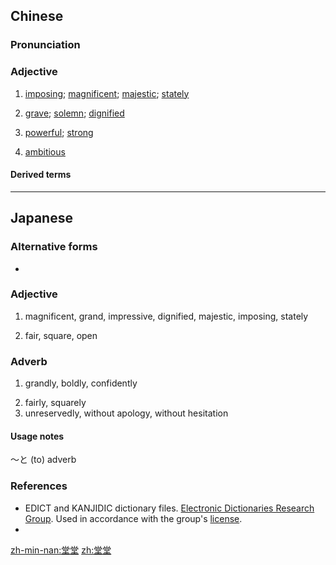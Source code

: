 ==Chinese==
{{zh-forms}}

===Pronunciation===
{{zh-pron
|m=tángtáng
|c=tong4 tong4
|mn=tông-tông
|cat=a
}}

===Adjective===
{{zh-adj}}

# {{lb|zh|literary}} [[imposing]]; [[magnificent]]; [[majestic]]; [[stately]]
# {{lb|zh|literary}} [[grave]]; [[solemn]]; [[dignified]]
# {{lb|zh|literary}} [[powerful]]; [[strong]]
# {{lb|zh|literary}} [[ambitious]]

====Derived terms====
{{zh-der|相貌堂堂}}

----

==Japanese==
{{ja-kanjitab|堂}}

===Alternative forms===
* {{l|ja|堂々}}

===Adjective===
{{ja-adj|どうどう|decl=tari}}

# magnificent, grand, impressive, dignified, majestic, imposing, stately
#: {{ux|ja|その老人は'''堂々'''とした顔つきをしていた。|tr=Sono rōjin wa '''dōdō''' to shita kaotsuki o shite ita.|t=The old man had a '''noble''' countenance.}}
# fair, square, open

===Adverb===
{{ja-pos|adverb|どうどう}}

# grandly, boldly, confidently
#: {{ux|ja|彼はその式典で'''堂々'''と振る舞った。|tr=Kare wa sono shikiten de '''dōdō''' to furumatta.|t=He bore himself '''well''' at the ceremony.}}
#: {{ux|ja|'''堂々'''としなさい。|tr='''Dōdō''' to shi nasai.|t=Walk '''tall''', son.}}
# fairly, squarely
# unreservedly, without apology, without hesitation

====Usage notes====
〜と (to) adverb

===References===
* EDICT and KANJIDIC dictionary files. [http://www.edrdg.org/ Electronic Dictionaries Research Group]. Used in accordance with the group's [http://www.edrdg.org/edrdg/licence.html license].
* {{cite-web|author=Michael Panzera|url=http://blastitwonner.blogspot.com/2009/02/list-of-taru-adjectives.html|title=List of -Taru Adjectives|work=Blastitwonner: Law and Language in Japan|accessdate=2010-03-06}}

[[zh-min-nan:堂堂]]
[[zh:堂堂]]